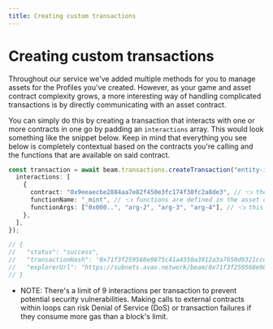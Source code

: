 ```yaml
---
title: Creating custom transactions
---
```


# Creating custom transactions

Throughout our service we've added multiple methods for you to manage assets for the Profiles you've created. However, as your game and asset contract complexity grows, a more interesting way of handling complicated transactions is by directly communicating with an asset contract.

You can simply do this by creating a transaction that interacts with one or more contracts in one go by padding an `interactions` array. This would look something like the snippet below. Keep in mind that everything you see below is completely contextual based on the contracts you're calling and the functions that are available on said contract.

```typescript
const transaction = await beam.transactions.createTransaction("entity-id-of-user", {
  interactions: [
    {
      contract: "0x9eeaecbe2884aa7e82f450e3fc174f30fc2a8de3", // 👈 the asset contract you're calling
      functionName: "_mint", // 👈 functions are defined in the asset contract you're calling
      functionArgs: ["0x000..", "arg-2", "arg-3", "arg-4"], // 👈 this completely depends on the function you're calling
    },
  ],
});

// {
//   "status": "success",
//   "transactionHash": '0x71f3f259568e9875c41a4350a3912a3a7650d9321ccd1d57641241128b4e504f',
//   "explorerUrl": "https://subnets.avax.network/beam/0x71f3f259568e9875c41a4350a3912a3a7650d9321ccd1d57641241128b4e504f"
// }
```

* NOTE: There's a limit of 9 interactions per transaction to prevent potential security vulnerabilities. Making calls to external contracts within loops can risk Denial of Service (DoS) or transaction failures if they consume more gas than a block's limit.
